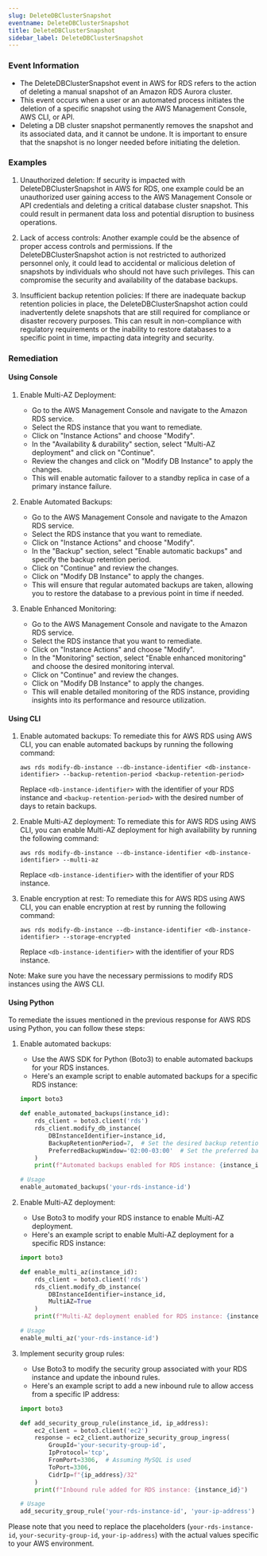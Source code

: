 ```yaml
--- 
slug: DeleteDBClusterSnapshot
eventname: DeleteDBClusterSnapshot
title: DeleteDBClusterSnapshot
sidebar_label: DeleteDBClusterSnapshot
---
```

                       
### Event Information

- The DeleteDBClusterSnapshot event in AWS for RDS refers to the action of deleting a manual snapshot of an Amazon RDS Aurora cluster.
- This event occurs when a user or an automated process initiates the deletion of a specific snapshot using the AWS Management Console, AWS CLI, or API.
- Deleting a DB cluster snapshot permanently removes the snapshot and its associated data, and it cannot be undone. It is important to ensure that the snapshot is no longer needed before initiating the deletion.


### Examples

1. Unauthorized deletion: If security is impacted with DeleteDBClusterSnapshot in AWS for RDS, one example could be an unauthorized user gaining access to the AWS Management Console or API credentials and deleting a critical database cluster snapshot. This could result in permanent data loss and potential disruption to business operations.

2. Lack of access controls: Another example could be the absence of proper access controls and permissions. If the DeleteDBClusterSnapshot action is not restricted to authorized personnel only, it could lead to accidental or malicious deletion of snapshots by individuals who should not have such privileges. This can compromise the security and availability of the database backups.

3. Insufficient backup retention policies: If there are inadequate backup retention policies in place, the DeleteDBClusterSnapshot action could inadvertently delete snapshots that are still required for compliance or disaster recovery purposes. This can result in non-compliance with regulatory requirements or the inability to restore databases to a specific point in time, impacting data integrity and security.

### Remediation

#### Using Console

1. Enable Multi-AZ Deployment: 
   - Go to the AWS Management Console and navigate to the Amazon RDS service.
   - Select the RDS instance that you want to remediate.
   - Click on "Instance Actions" and choose "Modify".
   - In the "Availability & durability" section, select "Multi-AZ deployment" and click on "Continue".
   - Review the changes and click on "Modify DB Instance" to apply the changes.
   - This will enable automatic failover to a standby replica in case of a primary instance failure.

2. Enable Automated Backups: 
   - Go to the AWS Management Console and navigate to the Amazon RDS service.
   - Select the RDS instance that you want to remediate.
   - Click on "Instance Actions" and choose "Modify".
   - In the "Backup" section, select "Enable automatic backups" and specify the backup retention period.
   - Click on "Continue" and review the changes.
   - Click on "Modify DB Instance" to apply the changes.
   - This will ensure that regular automated backups are taken, allowing you to restore the database to a previous point in time if needed.

3. Enable Enhanced Monitoring: 
   - Go to the AWS Management Console and navigate to the Amazon RDS service.
   - Select the RDS instance that you want to remediate.
   - Click on "Instance Actions" and choose "Modify".
   - In the "Monitoring" section, select "Enable enhanced monitoring" and choose the desired monitoring interval.
   - Click on "Continue" and review the changes.
   - Click on "Modify DB Instance" to apply the changes.
   - This will enable detailed monitoring of the RDS instance, providing insights into its performance and resource utilization.

#### Using CLI

1. Enable automated backups: To remediate this for AWS RDS using AWS CLI, you can enable automated backups by running the following command:
   ```
   aws rds modify-db-instance --db-instance-identifier <db-instance-identifier> --backup-retention-period <backup-retention-period>
   ```
   Replace `<db-instance-identifier>` with the identifier of your RDS instance and `<backup-retention-period>` with the desired number of days to retain backups.

2. Enable Multi-AZ deployment: To remediate this for AWS RDS using AWS CLI, you can enable Multi-AZ deployment for high availability by running the following command:
   ```
   aws rds modify-db-instance --db-instance-identifier <db-instance-identifier> --multi-az
   ```
   Replace `<db-instance-identifier>` with the identifier of your RDS instance.

3. Enable encryption at rest: To remediate this for AWS RDS using AWS CLI, you can enable encryption at rest by running the following command:
   ```
   aws rds modify-db-instance --db-instance-identifier <db-instance-identifier> --storage-encrypted
   ```
   Replace `<db-instance-identifier>` with the identifier of your RDS instance.

Note: Make sure you have the necessary permissions to modify RDS instances using the AWS CLI.

#### Using Python

To remediate the issues mentioned in the previous response for AWS RDS using Python, you can follow these steps:

1. Enable automated backups:
   - Use the AWS SDK for Python (Boto3) to enable automated backups for your RDS instances.
   - Here's an example script to enable automated backups for a specific RDS instance:

   ```python
   import boto3

   def enable_automated_backups(instance_id):
       rds_client = boto3.client('rds')
       rds_client.modify_db_instance(
           DBInstanceIdentifier=instance_id,
           BackupRetentionPeriod=7,  # Set the desired backup retention period in days
           PreferredBackupWindow='02:00-03:00'  # Set the preferred backup window
       )
       print(f"Automated backups enabled for RDS instance: {instance_id}")

   # Usage
   enable_automated_backups('your-rds-instance-id')
   ```

2. Enable Multi-AZ deployment:
   - Use Boto3 to modify your RDS instance to enable Multi-AZ deployment.
   - Here's an example script to enable Multi-AZ deployment for a specific RDS instance:

   ```python
   import boto3

   def enable_multi_az(instance_id):
       rds_client = boto3.client('rds')
       rds_client.modify_db_instance(
           DBInstanceIdentifier=instance_id,
           MultiAZ=True
       )
       print(f"Multi-AZ deployment enabled for RDS instance: {instance_id}")

   # Usage
   enable_multi_az('your-rds-instance-id')
   ```

3. Implement security group rules:
   - Use Boto3 to modify the security group associated with your RDS instance and update the inbound rules.
   - Here's an example script to add a new inbound rule to allow access from a specific IP address:

   ```python
   import boto3

   def add_security_group_rule(instance_id, ip_address):
       ec2_client = boto3.client('ec2')
       response = ec2_client.authorize_security_group_ingress(
           GroupId='your-security-group-id',
           IpProtocol='tcp',
           FromPort=3306,  # Assuming MySQL is used
           ToPort=3306,
           CidrIp=f"{ip_address}/32"
       )
       print(f"Inbound rule added for RDS instance: {instance_id}")

   # Usage
   add_security_group_rule('your-rds-instance-id', 'your-ip-address')
   ```

Please note that you need to replace the placeholders (`your-rds-instance-id`, `your-security-group-id`, `your-ip-address`) with the actual values specific to your AWS environment.


 